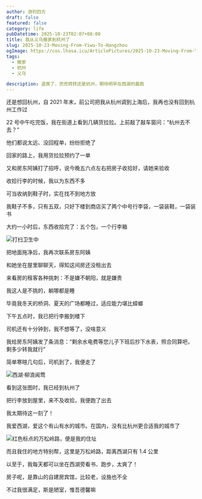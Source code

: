 ```yaml
---
author: 游钓四方
draft: false
featured: false
category: life
pubDatetime: 2025-10-23T02:07+08:00
title: 我从义乌搬家到杭州了
slug: 2025-10-23-Moving-From-Yiwu-To-Hangzhou
ogImage: https://cos.lhasa.icu/ArticlePictures/2025-10-23-Moving-From-Yiwu-To-Hangzhou/20251023004612_478_266.jpg
tags:
  - 搬家
  - 杭州
  - 义乌

description: 退房了，兜兜转转还是杭州，期待明早在西湖的晨跑
---
```



还是想回杭州，自 2021 年末，前公司把我从杭州调到上海后，我再也没有回到杭州工作过

22 号中午吃完饭，我在街道上看到几辆货拉拉。上前敲了敲车窗问：“杭州去不去？”

他们都说太远、没回程单，纷纷拒绝了

回家的路上，我用货拉拉预约了一单

又和房东阿姨打了招呼，说今晚五六点左右把房子收拾好，请她来验收

收拾行李的时候，我以为东西不多

可当收纳到鞋子时，实在找不到地方放

我鞋子不多，只有五双，只好下楼到商店买了两个中号行李袋，一袋装鞋，一袋装书

大约一小时后，东西收拾完了：五个包，一个行李箱

<Img 
  src="20251023004610_477_266.jpg"
  alt="打扫卫生中"
/>

把地面拖净后，我再次联系房东阿姨

和她坐在屋里聊聊天，得知这间房还没租出去

来看房的租客各种挑刺：不是嫌不朝阳，就是嫌贵

我这人是不挑的，躺哪都是睡

毕竟我冬天的桥洞、夏天的广场都睡过，适应能力堪比蟑螂

下午五点时，我已把行李搬到楼下

司机还有十分钟到，我不想等了，没啥意义

我给房东阿姨发了条消息：“剩余水电费等您儿子下班后抄下水表，照合同算吧，剩多少转我就行”

简单寒暄几句后，司机到了，我便走了

<Img 
  src="20251023004612_478_266.jpg"
  alt="西湖·柳浪闻莺"
/>

看到这张图时，我已经到杭州了

把行李放到屋里，来不及收拾，我便跑了出去

我太期待这一刻了！

我爱西湖，爱这个有山有水的城市。在国内，没有比杭州更合适我的城市了

<Img 
  src="2025-10-23_01-44-53.png"
  alt="红色标点的万松岭路，便是我的住址"
/>

而且我住的地方特别帮，这里是万松岭路，距离西湖只有 1.4 公里

以至于，我每天都可以坐在西湖旁看书、跑步，太爽了！

房子呢，是靠山的自建房宾馆，比较老，设施也不全

不过我很满足，斯是陋室，惟吾德馨嘛